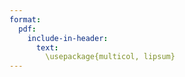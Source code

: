 ```yaml
---
format:
  pdf:
    include-in-header: 
      text:
        \usepackage{multicol, lipsum}
---
```


<!--
Mermaid diagram showing the OCEG Regulatory Change Process.
-->

\begin{minipage}[t]{0.25\textwidth}
\vspace{14pt}
\includegraphics{flowchart_oceg.png}
\end{minipage}
\hfill
\begin{minipage}[t]{0.75\textwidth}
\vspace{0pt}
The process steps in the model are detailed as follows : \\ \\
1. Identify \& Define \\
1.1 Develop Company Profile \\
1.2 Apply Regulatory Content Taxonomy \\
1.3 Establish Risk Based Regulatory Library \\ \\ \\ \\
2. Track \& Analyze \\
2.1 Track Relevant Regulatory Actions \\
2.2 Compare and Analyze \\
2.3 Maintain Regulatory Library \\ \\ \\ \\
3. Monitor \& Map \\
3.1 Monitor Regulatory Events to Affected Areas \\
3.2 Evaluate Need for Control/Actions Changes \\
3.3 Notify/Control Policy Owners \\ \\ \\ \\
4. Control \& Manage \\
4.1 Evaluate Flagged Impacts on Controls/Actions and Operations \\
4.2 Determine Changes, Implement and Record \\
4.3 Identify Exceptions and Record Reasons/Alternatives \\ \\ \\ \\
5. Report \& Record \\
5.1 Continuously Monitor and Analyze \\
5.2 Report Key Changes and Business Impacts \\
5.3 Maintain Audit Trail of Compliance \\
\end{minipage}